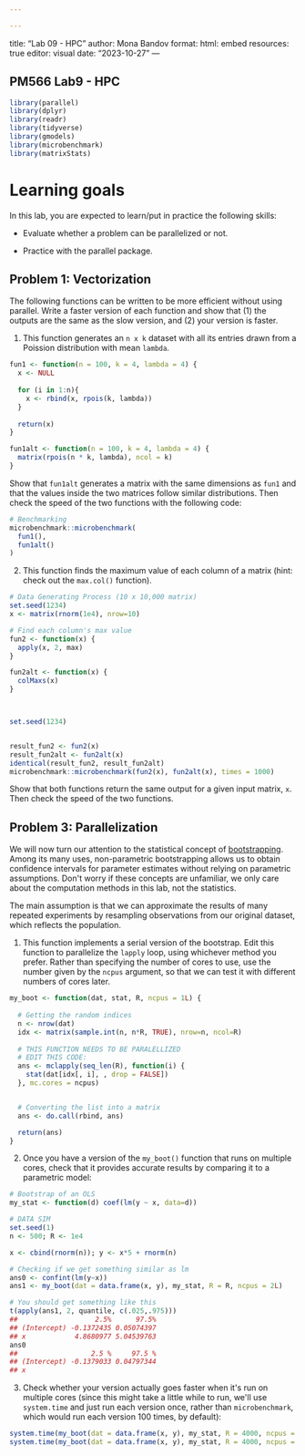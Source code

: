 ```yaml
---

---
```

title: "Lab 09 - HPC"
author: Mona Bandov
format:
  html:
    embed resources: true
editor: visual
date: "2023-10-27"
---

## PM566 Lab9 - HPC

```r
library(parallel)
library(dplyr)
library(readr)
library(tidyverse)
library(gmodels)
library(microbenchmark)
library(matrixStats)

```

# **Learning goals**

In this lab, you are expected to learn/put in practice the following skills:

-   Evaluate whether a problem can be parallelized or not.

-   Practice with the parallel package.

## **Problem 1: Vectorization**

The following functions can be written to be more efficient without using parallel. Write a faster version of each function and show that (1) the outputs are the same as the slow version, and (2) your version is faster.

1.  This function generates an `n x k` dataset with all its entries drawn from a Poission distribution with mean `lambda`.

```r


fun1 <- function(n = 100, k = 4, lambda = 4) {
  x <- NULL
  
  for (i in 1:n){
    x <- rbind(x, rpois(k, lambda))    
  }
  
  return(x)
}

fun1alt <- function(n = 100, k = 4, lambda = 4) {
  matrix(rpois(n * k, lambda), ncol = k)
}

```

Show that `fun1alt` generates a matrix with the same dimensions as `fun1` and that the values inside the two matrices follow similar distributions. Then check the speed of the two functions with the following code:

```r
# Benchmarking
microbenchmark::microbenchmark(
  fun1(),
  fun1alt()
)
```

2.  This function finds the maximum value of each column of a matrix (hint: check out the `max.col()` function).

```r
# Data Generating Process (10 x 10,000 matrix)
set.seed(1234)
x <- matrix(rnorm(1e4), nrow=10)

# Find each column's max value
fun2 <- function(x) {
  apply(x, 2, max)
}

fun2alt <- function(x) {
  colMaxs(x)
}



set.seed(1234)


result_fun2 <- fun2(x)
result_fun2alt <- fun2alt(x)
identical(result_fun2, result_fun2alt)
microbenchmark::microbenchmark(fun2(x), fun2alt(x), times = 1000)

```

Show that both functions return the same output for a given input matrix, `x`. Then check the speed of the two functions.

## **Problem 3: Parallelization**

We will now turn our attention to the statistical concept of [bootstrapping](https://en.wikipedia.org/wiki/Bootstrapping_%28statistics%29). Among its many uses, non-parametric bootstrapping allows us to obtain confidence intervals for parameter estimates without relying on parametric assumptions. Don\'t worry if these concepts are unfamiliar, we only care about the computation methods in this lab, not the statistics.

The main assumption is that we can approximate the results of many repeated experiments by resampling observations from our original dataset, which reflects the population.

1.  This function implements a serial version of the bootstrap. Edit this function to parallelize the `lapply` loop, using whichever method you prefer. Rather than specifying the number of cores to use, use the number given by the `ncpus` argument, so that we can test it with different numbers of cores later.

```r
my_boot <- function(dat, stat, R, ncpus = 1L) {
  
  # Getting the random indices
  n <- nrow(dat)
  idx <- matrix(sample.int(n, n*R, TRUE), nrow=n, ncol=R)
  
  # THIS FUNCTION NEEDS TO BE PARALELLIZED
  # EDIT THIS CODE:
  ans <- mclapply(seq_len(R), function(i) {
    stat(dat[idx[, i], , drop = FALSE])
  }, mc.cores = ncpus)


  # Converting the list into a matrix
  ans <- do.call(rbind, ans)

  return(ans)
}
```

2.  Once you have a version of the `my_boot()` function that runs on multiple cores, check that it provides accurate results by comparing it to a parametric model:

```r

# Bootstrap of an OLS
my_stat <- function(d) coef(lm(y ~ x, data=d))

# DATA SIM
set.seed(1)
n <- 500; R <- 1e4

x <- cbind(rnorm(n)); y <- x*5 + rnorm(n)

# Checking if we get something similar as lm
ans0 <- confint(lm(y~x))
ans1 <- my_boot(dat = data.frame(x, y), my_stat, R = R, ncpus = 2L)

# You should get something like this
t(apply(ans1, 2, quantile, c(.025,.975)))
##                   2.5%      97.5%
## (Intercept) -0.1372435 0.05074397
## x            4.8680977 5.04539763
ans0
##                  2.5 %     97.5 %
## (Intercept) -0.1379033 0.04797344
## x  
```

3.  Check whether your version actually goes faster when it\'s run on multiple cores (since this might take a little while to run, we\'ll use `system.time` and just run each version once, rather than `microbenchmark`, which would run each version 100 times, by default):

```r
system.time(my_boot(dat = data.frame(x, y), my_stat, R = 4000, ncpus = 1L))
system.time(my_boot(dat = data.frame(x, y), my_stat, R = 4000, ncpus = 2L))
```
